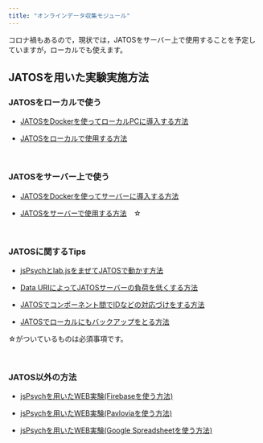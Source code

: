 ```yaml
---
title: "オンラインデータ収集モジュール"
---
```


コロナ禍もあるので，現状では，JATOSをサーバー上で使用することを予定していますが，ローカルでも使えます。

## JATOSを用いた実験実施方法

### JATOSをローカルで使う

- [JATOSをDockerを使ってローカルPCに導入する方法](how-to-jatos-local.html)　

- [JATOSをローカルで使用する方法](how-to-jspsych-jatos-local.html)　

<br />

### JATOSをサーバー上で使う

- [JATOSをDockerを使ってサーバーに導入する方法](how-to-jatos-web.html)　

- [JATOSをサーバーで使用する方法](how-to-jspsych-jatos-web.html)　☆

<br />

### JATOSに関するTips

- [jsPsychとlab.jsをまぜてJATOSで動かす方法](how-to-labjs-jspsych-jatos.html) 

- [Data URIによってJATOSサーバーの負荷を低くする方法](jspsych-data-uri.html)　

- [JATOSでコンポーネント間でIDなどの対応づけをする方法](jspsych-id-jatos.html)

- [JATOSでローカルにもバックアップをとる方法](japsych-jatos-locak-backup.html)

☆がついているものは必須事項です。

<br />

### JATOS以外の方法

- [jsPsychを用いたWEB実験(Firebaseを使う方法)](how-to-jspsych-firebase.html)

- [jsPsychを用いたWEB実験(Pavloviaを使う方法)](how-to-jspsych-pavlovia.html)

- [jsPsychを用いたWEB実験(Google Spreadsheetを使う方法)](how-to-jspsych-google-sheet.html)